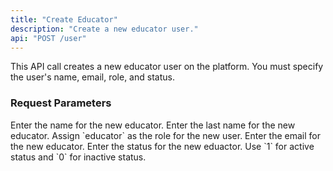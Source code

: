```yaml
---
title: "Create Educator"
description: "Create a new educator user."
api: "POST /user"
---
```


This API call creates a new educator user on the platform. You must specify the user's name, email, role, and status.

### Request Parameters

<ParamField body="firstName" type="string" required>
  Enter the name for the new educator.
</ParamField>

<ParamField body="lastName" type="string" required>
  Enter the last name for the new educator.
</ParamField>

<ParamField body="role" type="string" required>
  Assign `educator` as the role for the new user.
</ParamField>

<ParamField body="email" type="string" required>
  Enter the email for the new educator.
</ParamField>

<ParamField body="status" type="number" required={false}>
  Enter the status for the new eduactor. Use `1` for active status and `0` for inactive status.
</ParamField>